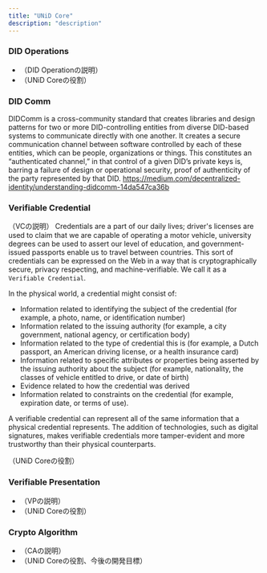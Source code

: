 ```yaml
---
title: "UNiD Core"
description: "description"
---
```

### DID Operations
- （DID Operationの説明）
- （UNiD Coreの役割）

### DID Comm

DIDComm is a cross-community standard that creates libraries and design patterns for two or more DID-controlling entities from diverse DID-based systems to communicate directly with one another. It creates a secure communication channel between software controlled by each of these entities, which can be people, organizations or things. This constitutes an “authenticated channel,” in that control of a given DID’s private keys is, barring a failure of design or operational security, proof of authenticity of the party represented by that DID. https://medium.com/decentralized-identity/understanding-didcomm-14da547ca36b



### Verifiable Credential

（VCの説明）
Credentials are a part of our daily lives; driver's licenses are used to claim that we are capable of operating a motor vehicle, university degrees can be used to assert our level of education, and government-issued passports enable us to travel between countries. This sort of credentials can be expressed on the Web in a way that is cryptographically secure, privacy respecting, and machine-verifiable. We call it as a `Verifiable Credential`.

In the physical world, a credential might consist of:
- Information related to identifying the subject of the credential (for example, a photo, name, or identification number)
- Information related to the issuing authority (for example, a city government, national agency, or certification body)
- Information related to the type of credential this is (for example, a Dutch passport, an American driving license, or a health insurance card)
- Information related to specific attributes or properties being asserted by the issuing authority about the subject (for example, nationality, the classes of vehicle entitled to drive, or date of birth)
- Evidence related to how the credential was derived
- Information related to constraints on the credential (for example, expiration date, or terms of use).

A verifiable credential can represent all of the same information that a physical credential represents. The addition of technologies, such as digital signatures, makes verifiable credentials more tamper-evident and more trustworthy than their physical counterparts.


（UNiD Coreの役割）

### Verifiable Presentation

- （VPの説明）
- （UNiD Coreの役割）

### Crypto Algorithm
- （CAの説明）
- （UNiD Coreの役割、今後の開発目標）
